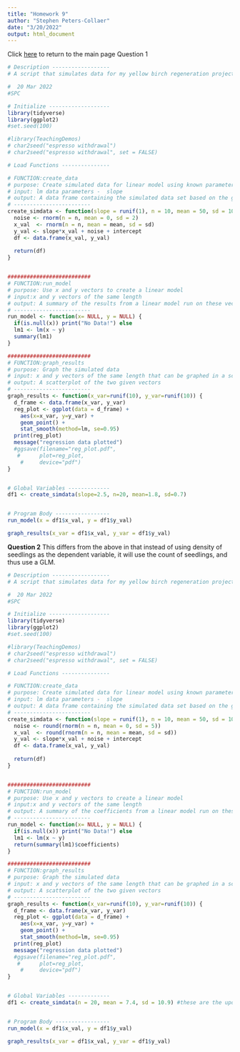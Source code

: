 ```yaml
---
title: "Homework 9"
author: "Stephen Peters-Collaer"
date: "3/20/2022"
output: html_document
---
```

Click [here](index.html) to return to the main page
Question 1
```r
# Description ------------------
# A script that simulates data for my yellow birch regeneration project.  This script creates simulated data based on the real parameters from my dataset and then runs a linear model and graphs the results.  The independent variable is the size of the fallen over root mounds that the yellow brich are growing on and the dependent variable is the density of yellow birch seedlings growing on the root mound.

#  20 Mar 2022
#SPC

# Initialize -------------------
library(tidyverse)
library(ggplot2)
#set.seed(100)

#library(TeachingDemos)
# char2seed("espresso withdrawal")
# char2seed("espresso withdrawal", set = FALSE)

# Load Functions ---------------

# FUNCTION:create_data
# purpose: Create simulated data for linear model using known parameters from my data
# input: lm data parameters -  slope
# output: A data frame containing the simulated data set based on the given parameters
# ------------------------
create_simdata <- function(slope = runif(1), n = 10, mean = 50, sd = 10, intercept = 0) {
  noise <- rnorm(n = n, mean = 0, sd = 2)
  x_val  <- rnorm(n = n, mean = mean, sd = sd)
  y_val <- slope*x_val + noise + intercept
  df <- data.frame(x_val, y_val)
  
  return(df)
}


##########################
# FUNCTION:run_model
# purpose: Use x and y vectors to create a linear model
# input:x and y vectors of the same length 
# output: A summary of the results from a linear model run on these vectors
# ------------------------
run_model <- function(x= NULL, y = NULL) {
  if(is.null(x)) print("No Data!") else
  lm1 <- lm(x ~ y)
  summary(lm1)
}

##########################
# FUNCTION:graph_results
# purpose: Graph the simulated data
# input: x and y vectors of the same length that can be graphed in a scatterplot
# output: A scatterplot of the two given vectors
# ------------------------
graph_results <- function(x_var=runif(10), y_var=runif(10)) {
  d_frame <- data.frame(x_var, y_var)
  reg_plot <- ggplot(data = d_frame) +
    aes(x=x_var, y=y_var) +
    geom_point() +
    stat_smooth(method=lm, se=0.95)
  print(reg_plot)
  message("regression data plotted")
  #ggsave(filename="reg_plot.pdf",
   #      plot=reg_plot,
    #     device="pdf")
}


# Global Variables -------------
df1 <- create_simdata(slope=2.5, n=20, mean=1.8, sd=0.7)


# Program Body -----------------
run_model(x = df1$x_val, y = df1$y_val)

graph_results(x_var = df1$x_val, y_var = df1$y_val)

```

**Question 2**
This differs from the above in that instead of using density of seedlings as the dependent variable, it will use the count of seedlings, and thus use a GLM.
```r
# Description ------------------
# A script that simulates data for my yellow birch regeneration project.  This script creates simulated data based on the real parameters from my dataset and then runs a linear model and graphs the results.  The independent variable is the size of the fallen over root mounds that the yellow brich are growing on and the dependent variable is the count of yellow birch seedlings growing on the root mound.

#  20 Mar 2022
#SPC

# Initialize -------------------
library(tidyverse)
library(ggplot2)
#set.seed(100)

#library(TeachingDemos)
# char2seed("espresso withdrawal")
# char2seed("espresso withdrawal", set = FALSE)

# Load Functions ---------------

# FUNCTION:create_data
# purpose: Create simulated data for linear model using known parameters from my data
# input: lm data parameters -  slope
# output: A data frame containing the simulated data set based on the given parameters
# ------------------------
create_simdata <- function(slope = runif(1), n = 10, mean = 50, sd = 10, intercept = 0) {
  noise <- round(rnorm(n = n, mean = 0, sd = 5))
  x_val  <- round(rnorm(n = n, mean = mean, sd = sd))
  y_val <- slope*x_val + noise + intercept
  df <- data.frame(x_val, y_val)
  
  return(df)
}


##########################
# FUNCTION:run_model
# purpose: Use x and y vectors to create a linear model
# input:x and y vectors of the same length 
# output: A summary of the coefficients from a linear model run on these vectors
# ------------------------
run_model <- function(x= NULL, y = NULL) {
  if(is.null(x)) print("No Data!") else
  lm1 <- lm(x ~ y)
  return(summary(lm1)$coefficients)
}

##########################
# FUNCTION:graph_results
# purpose: Graph the simulated data
# input: x and y vectors of the same length that can be graphed in a scatterplot
# output: A scatterplot of the two given vectors
# ------------------------
graph_results <- function(x_var=runif(10), y_var=runif(10)) {
  d_frame <- data.frame(x_var, y_var)
  reg_plot <- ggplot(data = d_frame) +
    aes(x=x_var, y=y_var) +
    geom_point() +
    stat_smooth(method=lm, se=0.95)
  print(reg_plot)
  message("regression data plotted")
  #ggsave(filename="reg_plot.pdf",
   #      plot=reg_plot,
    #     device="pdf")
}


# Global Variables -------------
df1 <- create_simdata(n = 20, mean = 7.4, sd = 10.9) #these are the updated values for the count of seedlings


# Program Body -----------------
run_model(x = df1$x_val, y = df1$y_val)

graph_results(x_var = df1$x_val, y_var = df1$y_val)

```
